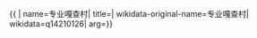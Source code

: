 {{ {{{1|PRC admin/showdata}}}|
name=专业嘎查村|
title=|
wikidata-original-name=专业嘎查村|
wikidata=q14210126|
arg={{{arg|}}}}}